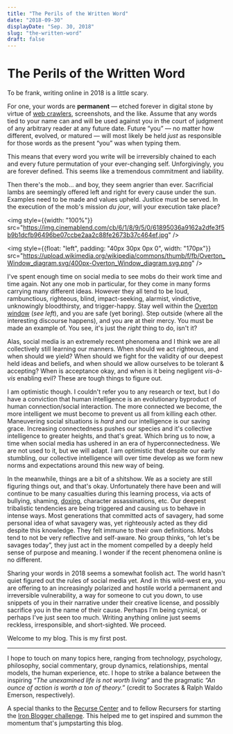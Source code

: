 ```yaml
---
title: "The Perils of the Written Word"
date: "2018-09-30"
displayDate: "Sep. 30, 2018"
slug: "the-written-word"
draft: false
---
```


# The Perils of the Written Word

To be frank, writing online in 2018 is a little scary.

For one, your words are **permanent** &mdash; etched forever in digital stone by virtue of [web crawlers](https://archive.org/web/), screenshots, and the like. Assume that any words tied to your name can and will be used against you in the court of judgment of any arbitrary reader at any future date. Future &ldquo;you&rdquo; &mdash; no matter how different, evolved, or matured &mdash; will most likely be held *just* as responsible for those words as the present &ldquo;you&rdquo; was when typing them.

This means that every word you write will be irreversibly chained to each and every future permutation of your ever-changing self. Unforgivingly, you are forever defined. This seems like a tremendous commitment and liability.

Then there's the mob... and boy, they seem angrier than ever. Sacrificial lambs are seemingly offered left and right for every cause under the sun. Examples need to be made and values upheld. Justice must be served. In the execution of the mob's mission *du jour*, will your execution take place?

<img style={{width: "100%"}} src="https://img.cinemablend.com/cb/6/1/8/9/5/0/61895036a9162a2dfe3f5b9b1dcfb96496be07ccbe2aa2c88fe2673b37c464ef.jpg" />


<img style={{float: "left", padding: "40px 30px 0px 0", width: "170px"}} src="https://upload.wikimedia.org/wikipedia/commons/thumb/f/fb/Overton_Window_diagram.svg/400px-Overton_Window_diagram.svg.png" />

I've spent enough time on social media to see mobs do their work time and time again. Not any one mob in particular, for they come in many forms carrying many different ideas. However they all tend to be loud, rambunctious, righteous, blind, impact-seeking, alarmist, vindictive, unknowingly bloodthirsty, and trigger-happy. Stay well within the <a href="https://en.wikipedia.org/wiki/Overton_window">Overton window</a> (*see left*), and you are safe (yet boring). Step outside (where all the interesting discourse happens), and you are at their mercy. You must be made an example of. You see, it's just the *right* thing to do, isn't it?


Alas, social media is an extremely recent phenomena and I think we are all collectively still learning our manners. When should we act righteous, and when should we yield? When should we fight for the validity of our deepest held ideas and beliefs, and when should we allow ourselves to be tolerant &amp; accepting? When is acceptance okay, and when is it being negligent *vis-à-vis* enabling evil? These are tough things to figure out.

I am optimistic though. I couldn't refer you to any research or text, but I do have a conviction that human intelligence is an evolutionary byproduct of human connection/social interaction. The more connected we become, the more intelligent we must become to prevent us all from killing each other. Maneuvering social situations is *hard* and our intelligence is our saving grace. Increasing connectedness pushes our species and it's collective intelligence to greater heights, and that's great. Which bring us to now, a time when social media has ushered in an era of hyperconnectedness. We are not used to it, but we will adapt. I am optimistic that despite our early stumbling, our collective intelligence will over time  develop as we form new norms and expectations around this new way of being.

In the meanwhile, things are a bit of a shitshow. We as a society are still figuring things out, and that's okay. Unfortunately there have been and will continue to be many casualties during this learning process, via acts of bullying, shaming, [doxing](https://en.wikipedia.org/wiki/Doxing), character assassinations, etc. Our deepest tribalistic tendencies are being triggered and causing us to behave in intense ways. Most generations that committed acts of savagery, had some personal idea of what savagery was, yet righteously acted as they did despite this knowledge. They felt immune to their own definitions. Mobs tend to not be very reflective and self-aware. No group thinks, &ldquo;oh let's be savages today&rdquo;, they just act in the moment compelled by a deeply held sense of purpose and meaning. I wonder if the recent phenomena online is no different.

Sharing your words in 2018 seems a somewhat foolish act. The world hasn't quiet figured out the rules of social media yet. And in this wild-west era, you are offering to an increasingly polarized and hostile world a permanent and irreversible vulnerability, a way for someone to cut you down, to use snippets of you in their narrative under their creative license, and possibly sacrifice you in the name of their cause. Perhaps I'm being cynical, or perhaps I've just seen too much. Writing anything online just seems reckless, irresponsible, and short-sighted. We proceed.

Welcome to my blog. This is my first post.

<hr />

I hope to touch on many topics here, ranging from technology, psychology, philosophy, social commentary, group dynamics, relationships, mental models, the human experience, etc. I hope to strike a balance between the inspiring *&ldquo;The unexamined life is not worth living&rdquo;* and the pragmatic *&ldquo;An ounce of action is worth a ton of theory.&rdquo;* (credit to Socrates &amp; Ralph Waldo Emerson, respectively).

A special thanks to the [Recurse Center](https://recurse.com) and to fellow Recursers for starting the [Iron Blogger challenge](http://blog.lazerwalker.com/2013/12/24/one-post-a-week-running-an-iron-blogger-challenge). This helped me to get inspired and summon the momentum that's jumpstarting this blog.
